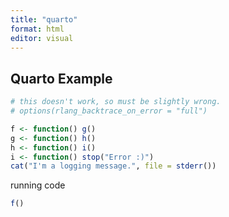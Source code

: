 ```yaml
---
title: "quarto"
format: html
editor: visual
---
```


## Quarto Example

```r
# this doesn't work, so must be slightly wrong.
# options(rlang_backtrace_on_error = "full")
```

```r
f <- function() g()
g <- function() h()
h <- function() i()
i <- function() stop("Error :)")
cat("I'm a logging message.", file = stderr())
```

running code

```r
f()
```
